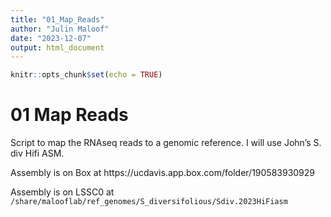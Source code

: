 ```yaml
---
title: "01_Map_Reads"
author: "Julin Maloof"
date: "2023-12-07"
output: html_document
---
```


```r
knitr::opts_chunk$set(echo = TRUE)
```

# 01 Map Reads

Script to map the RNAseq reads to a genomic reference.  I will use John's S. div Hifi ASM.  

Assembly is on Box at https://ucdavis.app.box.com/folder/190583930929

Assembly is on LSSC0 at `/share/malooflab/ref_genomes/S_diversifolious/Sdiv.2023HiFiasm`
